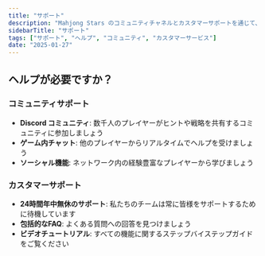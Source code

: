 ```yaml
---
title: "サポート"
description: "Mahjong Stars のコミュニティチャネルとカスタマーサポートを通じて、ヘルプとサポートを受けましょう"
sidebarTitle: "サポート"
tags: ["サポート", "ヘルプ", "コミュニティ", "カスタマーサービス"]
date: "2025-01-27"
---
```


## ヘルプが必要ですか？

### コミュニティサポート
- **Discord コミュニティ**: 数千人のプレイヤーがヒントや戦略を共有するコミュニティに参加しましょう
- **ゲーム内チャット**: 他のプレイヤーからリアルタイムでヘルプを受けましょう
- **ソーシャル機能**: ネットワーク内の経験豊富なプレイヤーから学びましょう

### カスタマーサポート
- **24時間年中無休のサポート**: 私たちのチームは常に皆様をサポートするために待機しています
- **包括的なFAQ**: よくある質問への回答を見つけましょう
- **ビデオチュートリアル**: すべての機能に関するステップバイステップガイドをご覧ください